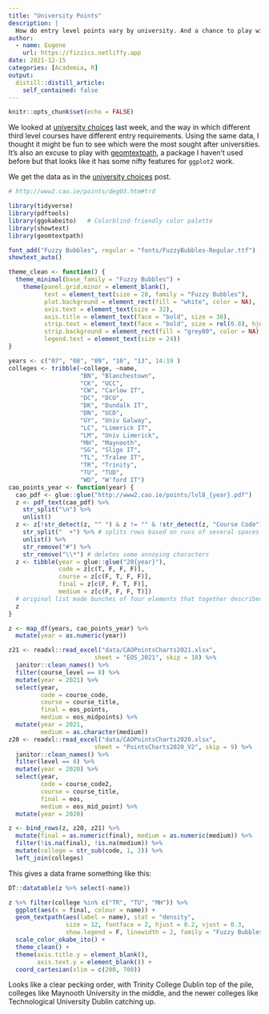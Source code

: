 ```yaml
---
title: "University Points"
description: |
  How do entry level points vary by university. And a chance to play with geomtextpath.
author:
  - name: Eugene
    url: https://fizzics.netliffy.app
date: 2021-12-15
categories: [Academia, R]
output:
  distill::distill_article:
    self_contained: false
---
```



```r
knitr::opts_chunk$set(echo = FALSE)
```

We looked at [university choices](https://fizzics.netlify.app/posts/2021-12-06-university-choices/) last week, and the way in which different third level courses have different entry requirements. Using the same data, I thought it might be fun to see which were the most sought after universities. It's also an excuse to play with [geomtextpath](https://github.com/AllanCameron/geomtextpath), a package I haven't used before but that looks like it has some nifty features for `ggplot2` work.

We get the data as in the [university choices](https://fizzics.netlify.app/posts/2021-12-06-university-choices/) post. 



```r
# http://www2.cao.ie/points/deg03.htm#trd

library(tidyverse)
library(pdftools)
library(ggokabeito)   # Colorblind-friendly color palette
library(showtext)
library(geomtextpath)
```


```r
font_add("Fuzzy Bubbles", regular = "fonts/FuzzyBubbles-Regular.ttf")
showtext_auto()

theme_clean <- function() {
  theme_minimal(base_family = "Fuzzy Bubbles") +
    theme(panel.grid.minor = element_blank(),
          text = element_text(size = 28, family = "Fuzzy Bubbles"),
          plot.background = element_rect(fill = "white", color = NA),
          axis.text = element_text(size = 32),
          axis.title = element_text(face = "bold", size = 36),
          strip.text = element_text(face = "bold", size = rel(0.8), hjust = 0),
          strip.background = element_rect(fill = "grey80", color = NA),
          legend.text = element_text(size = 24))
}
```


```r
years <- c("07", "08", "09", "10", "13", 14:19 )
colleges <- tribble(~college, ~name,
                    "BN", "Blanchestown",
                    "CK", "UCC",
                    "CW", "Carlow IT",
                    "DC", "DCU",
                    "DK", "Dundalk IT",
                    "DN", "UCD",
                    "GY", "Univ Galway",
                    "LC", "Limerick IT",
                    "LM", "Univ Limerick",
                    "MH", "Maynooth",
                    "SG", "Sligo IT",
                    "TL", "Tralee IT",
                    "TR", "Trinity",
                    "TU", "TUD",
                    "WD", "W'ford IT")
cao_points_year <- function(year) {
  cao_pdf <- glue::glue("http://www2.cao.ie/points/lvl8_{year}.pdf")
  z <- pdf_text(cao_pdf) %>% 
    str_split("\n") %>% 
    unlist()
  z <- z[!str_detect(z, "^ ") & z != "" & !str_detect(z, "Course Code") & str_count(z, "  +") == 3] %>% # gets rid of non-data rows
    str_split("  +") %>% # splits rows based on runs of several spaces
    unlist() %>% 
    str_remove("#") %>% 
    str_remove("\\*") # deletes some annoying characters
  z <- tibble(year = glue::glue("20{year}"), 
              code = z[c(T, F, F, F)], 
              course = z[c(F, T, F, F)], 
              final = z[c(F, F, T, F)], 
              medium = z[c(F, F, F, T)]) 
  # original list made bunches of four elements that together described a course. This tibble winds them up to one row
  z
}

z <- map_df(years, cao_points_year) %>% 
  mutate(year = as.numeric(year))
```


```r
z21 <- readxl::read_excel("data/CAOPointsCharts2021.xlsx", 
                        sheet = "EOS_2021", skip = 10) %>% 
  janitor::clean_names() %>% 
  filter(course_level == 8) %>% 
  mutate(year = 2021) %>% 
  select(year,
         code = course_code, 
         course = course_title,
         final = eos_points,
         medium = eos_midpoints) %>% 
  mutate(year = 2021,
         medium = as.character(medium))
z20 <- readxl::read_excel("data/CAOPointsCharts2020.xlsx", 
                        sheet = "PointsCharts2020_V2", skip = 9) %>% 
  janitor::clean_names() %>% 
  filter(level == 8) %>% 
  mutate(year = 2020) %>%  
  select(year,
         code = course_code2, 
         course = course_title,
         final = eos,
         medium = eos_mid_point) %>% 
  mutate(year = 2020)
```


```r
z <- bind_rows(z, z20, z21) %>% 
  mutate(final = as.numeric(final), medium = as.numeric(medium)) %>%
  filter(!is.na(final), !is.na(medium)) %>% 
  mutate(college = str_sub(code, 1, 2)) %>% 
  left_join(colleges)
```

This gives a data frame something like this:

```r
DT::datatable(z %>% select(-name))
```


```r
z %>% filter(college %in% c("TR", "TU", "MH")) %>% 
  ggplot(aes(x = final, colour = name)) +
  geom_textpath(aes(label = name), stat = "density",
                size = 12, fontface = 2, hjust = 0.2, vjust = 0.3,
                show.legend = F, linewidth = 2, family = "Fuzzy Bubbles") +
  scale_color_okabe_ito() +
  theme_clean() +
  theme(axis.title.y = element_blank(),
        axis.text.y = element_blank()) +
  coord_cartesian(xlim = c(200, 700))
```

Looks like a clear pecking order, with Trinity College Dublin top of the pile, colleges like Maynooth University in the middle, and the newer colleges like Technological University Dublin catching up.
